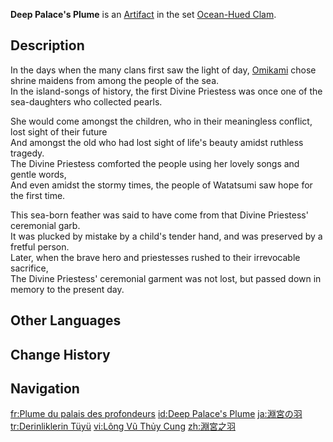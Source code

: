 {{Artifact Infobox
|image = Item Deep Palace's Plume.png
|set   = Ocean-Hued Clam
|piece = Plume of Death
}}
{{Description|A down feather with the same hue as coral, said to come from a shrine maiden's ceremonial garment.}}
'''Deep Palace's Plume''' is an [[Artifact]] in the set [[Ocean-Hued Clam]].

==Description==
In the days when the many clans first saw the light of day, [[Omikami]] chose shrine maidens from among the people of the sea.<br>In the island-songs of history, the first Divine Priestess was once one of the sea-daughters who collected pearls.

She would come amongst the children, who in their meaningless conflict, lost sight of their future<br>And amongst the old who had lost sight of life's beauty amidst ruthless tragedy.<br>The Divine Priestess comforted the people using her lovely songs and gentle words,<br>And even amidst the stormy times, the people of Watatsumi saw hope for the first time.

This sea-born feather was said to have come from that Divine Priestess' ceremonial garb.<br>It was plucked by mistake by a child's tender hand, and was preserved by a fretful person.<br>Later, when the brave hero and priestesses rushed to their irrevocable sacrifice,<br>The Divine Priestess' ceremonial garment was not lost, but passed down in memory to the present day.

==Other Languages==
{{Other Languages
|en       = Deep Palace's Plume
|zhs      = 渊宫之羽
|zhs_rm   = Yuāngōng zhī Yǔ
|zht      = 淵宮之羽
|zht_rm   = Yuāngōng zhī Yǔ
|zh_tl    = Deep Palace's Feather
|ja       = 淵宮の羽
|ja_rm    = Fuchimiya no Hane{{Assumed}}
|ja_tl    = Deep Palace's Feather
|ko       = 연궁의 깃털
|ko_rm    = Yeongung-ui Gitteol
|ko_tl    = Feather of Deep Palace
|es       = Pluma del Palacio de las Profundidades
|es_tl    = Feather of the Palace of the Depths
|fr       = Plume du palais des profondeurs
|fr_tl    = Feather of the Palace of the Depths
|ru       = Перо глубинного дворца
|ru_tl    = Deep Palace's Feather
|th       = Deep Palace's Plume
|vi       = Lông Vũ Thủy Cung
|vi_tl    = 
|de       = Feder des Tiefenpalasts
|de_tl    = Feather of the Deep Palace
|id       = Deep Palace's Plume
|pt       = Pluma do Palácio Profundo
|pt_tl    = 
|tr       = Derinliklerin Tüyü
|tr_tl    = The Depths' Feather
|it       = Piuma del Palazzo degli abissi
|it_tl    = Feather of the Palace of the Depths
}}

==Change History==
{{Change History|2.3}}

==Navigation==
{{Artifact Set Navbox|Ocean-Hued Clam}}

[[fr:Plume du palais des profondeurs]]
[[id:Deep Palace's Plume]]
[[ja:淵宮の羽]]
[[tr:Derinliklerin Tüyü]]
[[vi:Lông Vũ Thủy Cung]]
[[zh:淵宮之羽]]